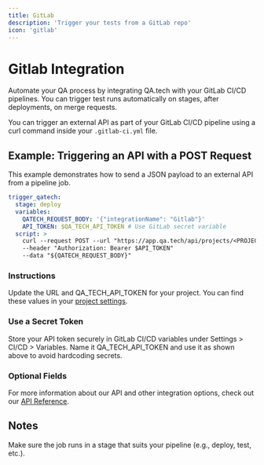 ```yaml
---
title: GitLab
description: 'Trigger your tests from a GitLab repo'
icon: 'gitlab'
---
```


# Gitlab Integration

Automate your QA process by integrating QA.tech with your GitLab CI/CD pipelines. You can trigger test runs automatically on stages, after deployments, on merge requests.

You can trigger an external API as part of your GitLab CI/CD pipeline using a curl command inside your `.gitlab-ci.yml` file.

## Example: Triggering an API with a POST Request

This example demonstrates how to send a JSON payload to an external API from a pipeline job.

```yaml
trigger_qatech:
  stage: deploy
  variables:
    QATECH_REQUEST_BODY: '{"integrationName": "Gitlab"}'
    API_TOKEN: $QA_TECH_API_TOKEN # Use GitLab secret variable
  script: >
    curl --request POST --url "https://app.qa.tech/api/projects/<PROJECT_ID>/runs"
    --header "Authorization: Bearer $API_TOKEN"
    --data "${QATECH_REQUEST_BODY}"
```

### Instructions

Update the URL and QA_TECH_API_TOKEN for your project.
You can find these values in your [project settings](https://app.qa.tech/current-project/settings/integrations).

### Use a Secret Token

Store your API token securely in GitLab CI/CD variables under Settings > CI/CD > Variables.
Name it QA_TECH_API_TOKEN and use it as shown above to avoid hardcoding secrets.

### Optional Fields

For more information about our API and other integration options, check out our [API Reference](/api-reference/start-the-tests).

## Notes

Make sure the job runs in a stage that suits your pipeline (e.g., deploy, test, etc.).
